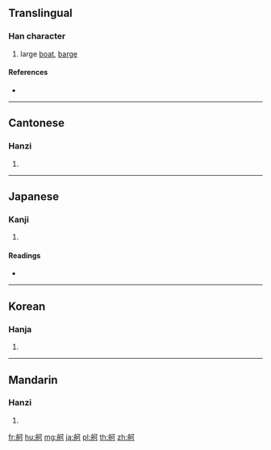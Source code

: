 {{character info/new}}
==Translingual==

===Han character===
{{Han char|rn=137|rad=舟|as=05|sn=11|four=21420|canj=HYMNR}}

# large [[boat]], [[barge]]

====References====
* {{Han ref|kx=1010.140|dkj=30404|dj=1468.120|hdz=53059.010|uh=8238|ud=33336|bh=D753|bd=55123}}

----

==Cantonese==

===Hanzi===
{{yue-hanzi|jyut=|y=go2, ho2}}

# {{defn|lang=yue|sort=舟05}}

----

==Japanese==

===Kanji===
{{ja-kanji|grade=|rs=舟05}}

# {{defn|lang=ja|sort=舟05}}

====Readings====
* {{ja-readings|on=[[か]] (ka)|kun=[[ふね]] (fune)}}

----

==Korean==

===Hanja===
{{ko-hanja|hangeul=가|eumhun=|rv=ga|mr=ka|y=ka}}

# {{defn|lang=ko|sort=舟05}}

----

==Mandarin==

===Hanzi===
{{cmn-hanzi|pin=[[gě]] ([[ge3]])|wg=ko<sup>3</sup>}}

# {{defn|lang=cmn|sort=舟05}}

[[fr:舸]]
[[hu:舸]]
[[mg:舸]]
[[ja:舸]]
[[pl:舸]]
[[th:舸]]
[[zh:舸]]